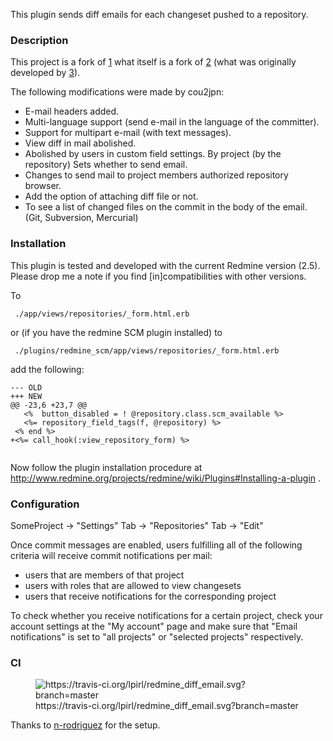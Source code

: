 This plugin sends diff emails for each changeset pushed to a repository.

=== Description ===

This project is a fork of
[https://github.com/cou2jpn/redmine_diff_email]
what itself is a fork of
[https://github.com/kahseng/redmine_diff_email.git]
(what was originally developed by
[https://github.com/Lamar/]).

The following modifications were made by cou2jpn:

* E-mail headers added.
* Multi-language support (send e-mail in the language of the committer).
* Support for multipart e-mail (with text messages).
* View diff in mail abolished.
* Abolished by users in custom field settings. By project (by the repository) Sets whether to send email.
* Changes to send mail to project members authorized repository browser.
* Add the option of attaching diff file or not.
* To see a list of changed files on the commit in the body of the email. (Git, Subversion, Mercurial)

=== Installation ===

This plugin is tested and developed with the current Redmine version (2.5).
Please drop me a note if you find [in]compatibilities with other versions.

To

  ./app/views/repositories/_form.html.erb

or (if you have the redmine SCM plugin installed) to

  ./plugins/redmine_scm/app/views/repositories/_form.html.erb

add the following:

 --- OLD
 +++ NEW
 @@ -23,6 +23,7 @@
    <%  button_disabled = ! @repository.class.scm_available %>
    <%= repository_field_tags(f, @repository) %>
  <% end %>
 +<%= call_hook(:view_repository_form) %>
  </div>
  <p>

Now follow the plugin installation procedure at http://www.redmine.org/projects/redmine/wiki/Plugins#Installing-a-plugin .

=== Configuration ===

SomeProject -> "Settings" Tab -> "Repositories" Tab -> "Edit"

Once commit messages are enabled,
users fulfilling all of the following criteria will receive commit notifications per mail:

* users that are members of that project
* users with roles that are allowed to view changesets
* users that receive notifications for the corresponding project

To check whether you receive notifications for a certain project, check your account settings at the "My account" page
and make sure that "Email notifications" is set to "all projects" or "selected projects" respectively. 

=== CI ===

[[File:https://travis-ci.org/lpirl/redmine_diff_email.svg?branch=master|link=https://travis-ci.org/lpirl/redmine_diff_email]]

Thanks to [[https://github.com/n-rodriguez|n-rodriguez]] for the setup.
